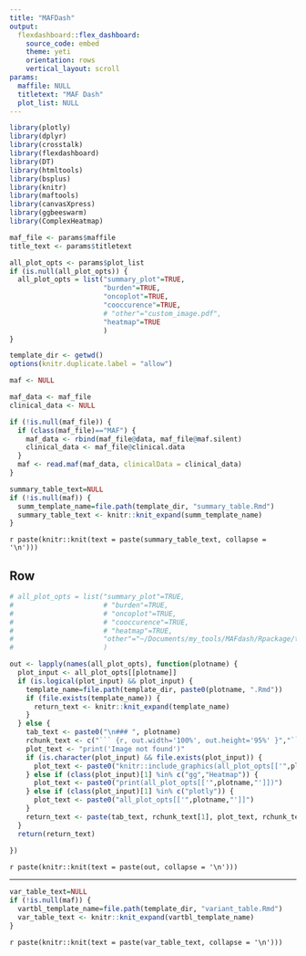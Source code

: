 ```yaml
---
title: "MAFDash"
output:
  flexdashboard::flex_dashboard:
    source_code: embed
    theme: yeti
    orientation: rows
    vertical_layout: scroll
params:
  maffile: NULL
  titletext: "MAF Dash"
  plot_list: NULL
---
```


```r
library(plotly)
library(dplyr)
library(crosstalk)
library(flexdashboard)
library(DT)
library(htmltools)
library(bsplus)
library(knitr)
library(maftools)
library(canvasXpress)
library(ggbeeswarm)
library(ComplexHeatmap)

maf_file <- params$maffile
title_text <- params$titletext

all_plot_opts <- params$plot_list
if (is.null(all_plot_opts)) {
  all_plot_opts = list("summary_plot"=TRUE,
                       "burden"=TRUE,
                       "oncoplot"=TRUE,
                       "cooccurence"=TRUE,
                       # "other"="custom_image.pdf",
                       "heatmap"=TRUE
                       )
}

template_dir <- getwd()
options(knitr.duplicate.label = "allow")

maf <- NULL

```


```r

maf_data <- maf_file
clinical_data <- NULL

if (!is.null(maf_file)) {
  if (class(maf_file)=="MAF") {
    maf_data <- rbind(maf_file@data, maf_file@maf.silent)
    clinical_data <- maf_file@clinical.data
  }
  maf <- read.maf(maf_data, clinicalData = clinical_data)
}

```

```r
summary_table_text=NULL
if (!is.null(maf)) {
  summ_template_name=file.path(template_dir, "summary_table.Rmd")
  summary_table_text <- knitr::knit_expand(summ_template_name)
}
```
`r paste(knitr::knit(text = paste(summary_table_text, collapse = '\n')))`

Row {.tabset .tabset-fade data-height=800}
-------------------------------------

``` r
# all_plot_opts = list("summary_plot"=TRUE,
#                      # "burden"=TRUE,
#                      # "oncoplot"=TRUE,
#                      # "cooccurence"=TRUE,
#                      # "heatmap"=TRUE,
#                      "other"="~/Documents/my_tools/MAFdash/Rpackage/testing/custom_image.pdf"
#                      )

out <- lapply(names(all_plot_opts), function(plotname) {
  plot_input <- all_plot_opts[[plotname]]
  if (is.logical(plot_input) && plot_input) {
    template_name=file.path(template_dir, paste0(plotname, ".Rmd"))
    if (file.exists(template_name)) {
      return_text <- knitr::knit_expand(template_name)
    }
  } else {
    tab_text <- paste0("\n### ", plotname)
    rchunk_text <- c("``` {r, out.width='100%', out.height='95%' }","```")
    plot_text <- "print('Image not found')"
    if (is.character(plot_input) && file.exists(plot_input)) {
      plot_text <- paste0("knitr::include_graphics(all_plot_opts[['",plotname,"']])")
    } else if (class(plot_input)[1] %in% c("gg","Heatmap")) {
      plot_text <- paste0("print(all_plot_opts[['",plotname,"']])")
    } else if (class(plot_input)[1] %in% c("plotly")) {
      plot_text <- paste0("all_plot_opts[['",plotname,"']]")
    }
    return_text <- paste(tab_text, rchunk_text[1], plot_text, rchunk_text[2], sep="\n",collapse="\n")
  }
  return(return_text)
  
})
```
`r paste(knitr::knit(text = paste(out, collapse = '\n')))`

-------------------------------------

```r
var_table_text=NULL
if (!is.null(maf)) {
  vartbl_template_name=file.path(template_dir, "variant_table.Rmd")
  var_table_text <- knitr::knit_expand(vartbl_template_name)
}
```
`r paste(knitr::knit(text = paste(var_table_text, collapse = '\n')))`

